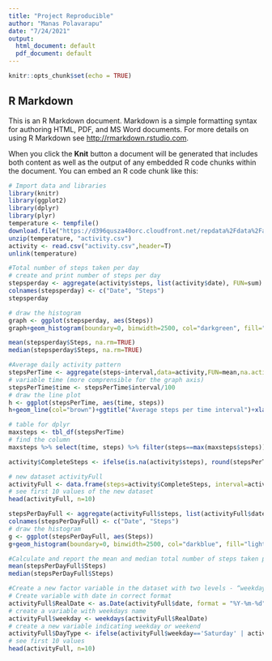 ---
title: "Project Reproducible"
author: "Manas Polavarapu"
date: "7/24/2021"
output:
  html_document: default
  pdf_document: default
---

```{r setup, include=FALSE}
knitr::opts_chunk$set(echo = TRUE)
```

## R Markdown

This is an R Markdown document. Markdown is a simple formatting syntax for authoring HTML, PDF, and MS Word documents. For more details on using R Markdown see <http://rmarkdown.rstudio.com>.

When you click the **Knit** button a document will be generated that includes both content as well as the output of any embedded R code chunks within the document. You can embed an R code chunk like this:

```{r}
# Import data and libraries
library(knitr)
library(ggplot2)
library(dplyr)
library(plyr)
temperature <- tempfile()
download.file("https://d396qusza40orc.cloudfront.net/repdata%2Fdata%2Factivity.zip", temperature, mode="wb")
unzip(temperature, "activity.csv")
activity <- read.csv("activity.csv",header=T)
unlink(temperature)
```
```{r}
#Total number of steps taken per day
# create and print number of steps per day
stepsperday <- aggregate(activity$steps, list(activity$date), FUN=sum)
colnames(stepsperday) <- c("Date", "Steps")
stepsperday
```

```{r}
# draw the histogram
graph <- ggplot(stepsperday, aes(Steps))
graph+geom_histogram(boundary=0, binwidth=2500, col="darkgreen", fill="lightgreen")+ggtitle("Histogram of steps per day")+xlab("Steps")+ylab("Frequency")+theme(plot.title = element_text(face="bold", size=12))+scale_x_continuous(breaks=seq(0,25000,2500))+scale_y_continuous(breaks=seq(0,18,2))

```
```{r}
mean(stepsperday$Steps, na.rm=TRUE)
median(stepsperday$Steps, na.rm=TRUE)

```

```{r}
#Average daily activity pattern
stepsPerTime <- aggregate(steps~interval,data=activity,FUN=mean,na.action=na.omit)
# variable time (more comprensible for the graph axis)
stepsPerTime$time <- stepsPerTime$interval/100
# draw the line plot
h <- ggplot(stepsPerTime, aes(time, steps))
h+geom_line(col="brown")+ggtitle("Average steps per time interval")+xlab("Time")+ylab("Steps")+theme(plot.title = element_text(face="bold", size=12))

```

```{r}
# table for dplyr
maxsteps <- tbl_df(stepsPerTime)
# find the column
maxsteps %>% select(time, steps) %>% filter(steps==max(maxsteps$steps))

```

```{r}
activity$CompleteSteps <- ifelse(is.na(activity$steps), round(stepsPerTime$steps[match(activity$interval, stepsPerTime$interval)],0), activity$steps)
```
```{r}
# new dataset activityFull
activityFull <- data.frame(steps=activity$CompleteSteps, interval=activity$interval, date=activity$date)
# see first 10 values of the new dataset
head(activityFull, n=10)
```
```{r}
stepsPerDayFull <- aggregate(activityFull$steps, list(activityFull$date), FUN=sum)
colnames(stepsPerDayFull) <- c("Date", "Steps")
# draw the histogram
g <- ggplot(stepsPerDayFull, aes(Steps))
g+geom_histogram(boundary=0, binwidth=2500, col="darkblue", fill="lightblue")+ggtitle("Histogram of steps per day")+xlab("Steps")+ylab("Frequency")+theme(plot.title = element_text(face="bold", size=12))+scale_x_continuous(breaks=seq(0,25000,2500))+scale_y_continuous(breaks=seq(0,26,2))

```
```{r}
#Calculate and report the mean and median total number of steps taken per day. Do these values differ from the estimates from the first part of the assignment? What is the impact of imputing missing data on the estimates of the total daily number of steps?
mean(stepsPerDayFull$Steps)
median(stepsPerDayFull$Steps)
```
```{r}
#Create a new factor variable in the dataset with two levels - “weekday” and “weekend” indicating whether a given date is a weekday or weekend day.
# Create variable with date in correct format
activityFull$RealDate <- as.Date(activityFull$date, format = "%Y-%m-%d")
# create a variable with weekdays name
activityFull$weekday <- weekdays(activityFull$RealDate)
# create a new variable indicating weekday or weekend
activityFull$DayType <- ifelse(activityFull$weekday=='Saturday' | activityFull$weekday=='Sunday', 'weekend','weekday')
# see first 10 values
head(activityFull, n=10)
```

